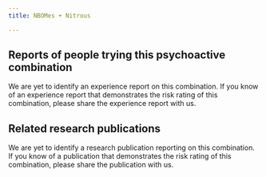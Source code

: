 ---
title: NBOMes + Nitrous

---

## Reports of people trying this psychoactive combination

We are yet to identify an experience report on this combination. If you know of an experience report that demonstrates the risk rating of this combination, please share the experience report with us.



## Related research publications

We are yet to identify a research publication reporting on this combination. If you know of a publication that demonstrates the risk rating of this combination, please share the publication with us.
